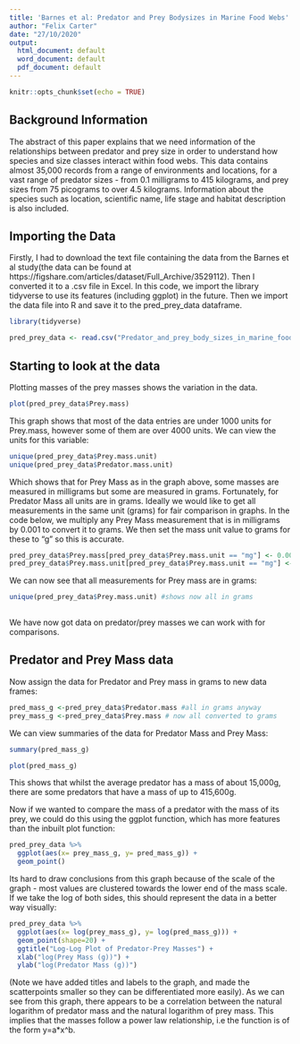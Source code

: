 ```yaml
---
title: 'Barnes et al: Predator and Prey Bodysizes in Marine Food Webs'
author: "Felix Carter"
date: "27/10/2020"
output:
  html_document: default
  word_document: default
  pdf_document: default
---
```


```r
knitr::opts_chunk$set(echo = TRUE)
```

## Background Information

The abstract of this paper explains that we need information of the relationships between predator and prey size in order to understand how species and size classes interact within food webs.
This data contains almost 35,000 records from a range of environments and locations, for a  vast range of predator sizes - from 0.1 milligrams to 415 kilograms, and prey sizes from 75 picograms to over 4.5 kilograms. Information about the species such as location, scientific name, life stage and habitat description is also included.

## Importing the Data 

Firstly, I had to download the text file containing the data from the Barnes et al study(the data can be found at https://figshare.com/articles/dataset/Full_Archive/3529112). Then I converted it to a .csv file in Excel. In this code, we import the library tidyverse to use its features (including ggplot) in the future. Then we import the data file into R and save it to the pred_prey_data dataframe.
```r
library(tidyverse)
```
```r
pred_prey_data <- read.csv("Predator_and_prey_body_sizes_in_marine_food_webs_vsn4_csvcopy.csv")
```

## Starting to look at the data 

Plotting masses of the prey masses shows the variation in the data.
```r
plot(pred_prey_data$Prey.mass)
```

This graph shows that most of the data entries are under 1000 units for Prey.mass, however some of them are over 4000 units. We can view the units for this variable:
```r
unique(pred_prey_data$Prey.mass.unit)
unique(pred_prey_data$Predator.mass.unit)
```
Which shows that for Prey Mass as in the graph above, some masses are measured in milligrams but some are measured in grams. Fortunately, for Predator Mass all units are in grams. Ideally we would like to get all measurements in the same unit (grams) for fair comparison in graphs. In the code below, we multiply any Prey Mass measurement that is in milligrams by 0.001 to convert it to grams. We then set the mass unit value to grams for these to "g" so this is accurate.
```r
pred_prey_data$Prey.mass[pred_prey_data$Prey.mass.unit == "mg"] <- 0.001*pred_prey_data$Prey.mass[pred_prey_data$Prey.mass.unit == "mg"]
pred_prey_data$Prey.mass.unit[pred_prey_data$Prey.mass.unit == "mg"] <- "g"
```
We can now see that all measurements for Prey mass are in grams:
```r
unique(pred_prey_data$Prey.mass.unit) #shows now all in grams
  
```
We have now got data on predator/prey masses we can work with for comparisons.

## Predator and Prey Mass data

Now assign the data for Predator and Prey mass in grams to new data frames:
```r
pred_mass_g <-pred_prey_data$Predator.mass #all in grams anyway
prey_mass_g <-pred_prey_data$Prey.mass # now all converted to grams
```
We can view summaries of the data for Predator Mass and Prey Mass:
```r
summary(pred_mass_g)
```
```r
plot(pred_mass_g)
```

This shows that whilst the average predator has a mass of about 15,000g, there are some predators that have a mass of up to 415,600g.

Now if we wanted to compare the mass of a predator with the mass of its prey, we could do this using the ggplot function, which has more features than the inbuilt plot function:  
```r
pred_prey_data %>%
  ggplot(aes(x= prey_mass_g, y= pred_mass_g)) +
  geom_point()
```

Its hard to draw conclusions from this graph because of the scale of the graph - most values are clustered towards the lower end of the mass scale.
If we take the log of both sides, this should represent the data in a better way visually:

```r
pred_prey_data %>%
  ggplot(aes(x= log(prey_mass_g), y= log(pred_mass_g))) +
  geom_point(shape=20) +
  ggtitle("Log-Log Plot of Predator-Prey Masses") +
  xlab("log(Prey Mass (g))") +
  ylab("log(Predator Mass (g))")
```

(Note we have added titles and labels to the graph, and made the scatterpoints smaller so they can be differentiated more easily).
As we can see from this graph, there appears to be a correlation between the natural logarithm of predator mass and the natural logarithm of prey mass. This implies that the masses follow a power law relationship, i.e the function is of the form y=a*x^b.






